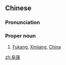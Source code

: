 ==Chinese==
{{zh-forms}}

===Pronunciation===
{{zh-pron
|m=Fùkāng
|c=fau6 hong1
|cat=propn
}}

===Proper noun===
{{zh-proper noun}}

# [[Fukang]], [[Xinjiang]], [[China]]

{{zh-cat|Cities}}

[[zh:阜康]]